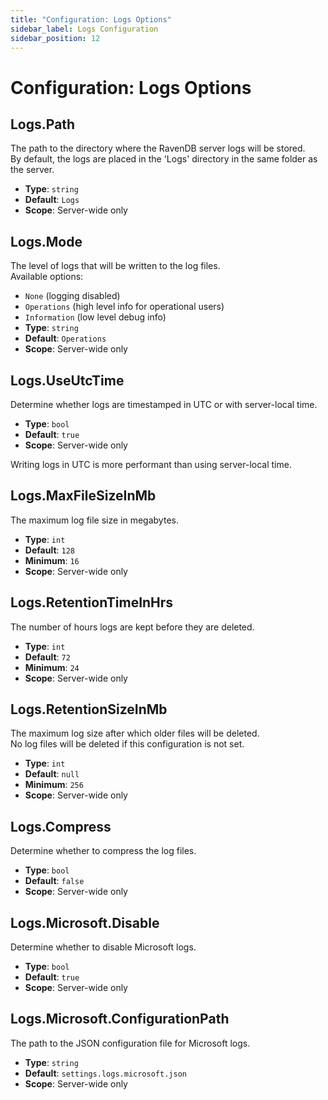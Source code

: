```yaml
---
title: "Configuration: Logs Options"
sidebar_label: Logs Configuration
sidebar_position: 12
---
```



# Configuration: Logs Options

## Logs.Path

The path to the directory where the RavenDB server logs will be stored.  
By default, the logs are placed in the 'Logs' directory in the same folder as the server.

- **Type**: `string`
- **Default**: `Logs`
- **Scope**: Server-wide only



## Logs.Mode

The level of logs that will be written to the log files.  
Available options:

- `None` (logging disabled)
- `Operations` (high level info for operational users)
- `Information` (low level debug info)
- **Type**: `string`
- **Default**: `Operations`
- **Scope**: Server-wide only



## Logs.UseUtcTime

Determine whether logs are timestamped in UTC or with server-local time.

- **Type**: `bool`
- **Default**: `true`
- **Scope**: Server-wide only

<Admonition type="info" title="Info">
Writing logs in UTC is more performant than using server-local time.
</Admonition>



## Logs.MaxFileSizeInMb

The maximum log file size in megabytes.

- **Type**: `int`
- **Default**: `128`
- **Minimum**: `16`
- **Scope**: Server-wide only



## Logs.RetentionTimeInHrs

The number of hours logs are kept before they are deleted.

- **Type**: `int`
- **Default**: `72`
- **Minimum**: `24`
- **Scope**: Server-wide only



## Logs.RetentionSizeInMb

The maximum log size after which older files will be deleted.  
No log files will be deleted if this configuration is not set.

- **Type**: `int`
- **Default**: `null`
- **Minimum**: `256`
- **Scope**: Server-wide only



## Logs.Compress

Determine whether to compress the log files.

- **Type**: `bool`
- **Default**: `false`
- **Scope**: Server-wide only



## Logs.Microsoft.Disable

Determine whether to disable Microsoft logs.

- **Type**: `bool`
- **Default**: `true`
- **Scope**: Server-wide only



## Logs.Microsoft.ConfigurationPath

The path to the JSON configuration file for Microsoft logs.

- **Type**: `string`
- **Default**: `settings.logs.microsoft.json`
- **Scope**: Server-wide only


